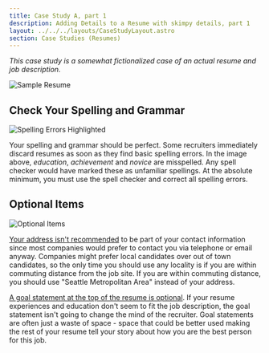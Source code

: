 ```yaml
---
title: Case Study A, part 1
description: Adding Details to a Resume with skimpy details, part 1
layout: ../../../layouts/CaseStudyLayout.astro
section: Case Studies (Resumes)
---
```


*This case study is a somewhat fictionalized case of an actual resume and job description.*

![Sample Resume](/assets/resumes/item-list-resume.jpg)

## Check Your Spelling and Grammar

![Spelling Errors Highlighted](/assets/resumes/ils-spell-check.jpg)

Your spelling and grammar should be perfect. Some recruiters immediately discard resumes as soon as they find basic spelling errors. In the image above, *education*, *achievement* and *novice* are misspelled. Any spell checker would have marked these as unfamiliar spellings. At the absolute minimum, you must use the spell checker and correct all spelling errors.

## Optional Items

![Optional Items](/assets/resumes/ils-optional-contact.jpg)

[Your address isn't recommended](/en/resume/tips/address-not-recommended) to be part of your contact information since most companies would prefer to contact you via telephone or email anyway. Companies might prefer local candidates over out of town candidates, so the only time you should use any locality is if you are within commuting distance from the job site. If you are within commuting distance, you should use "Seattle Metropolitan Area" instead of your address.

[A goal statement at the top of the resume is optional](/en/resume/tips/goal-is-optional). If your resume experiences and education don't seem to fit the job description, the goal statement isn't going to change the mind of the recruiter. Goal statements are often just a waste of space - space that could be better used making the rest of your resume tell your story about how you are the best person for this job.
